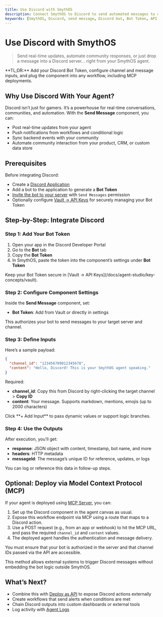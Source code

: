 ```yaml
---
title: Use Discord with SmythOS
description: Connect SmythOS to Discord to send automated messages to channels.
keywords: [SmythOS, Discord, send message, Discord bot, Bot Token, API integration, channel automation, MCP, model context protocol]
---
```


# Use Discord with SmythOS

> Send real-time updates, automate community responses, or just drop a message into a Discord server... right from your SmythOS agent.

<InfoCallout>
**TL;DR:** Add your Discord Bot Token, configure channel and message inputs, and plug the component into any workflow, including MCP deployments.
</InfoCallout>

<Divider />

## Why Use Discord With Your Agent?

Discord isn’t just for gamers. It’s a powerhouse for real-time conversations, communities, and automation. With the **Send Message** component, you can:

- Post real-time updates from your agent
- Push notifications from workflows and conditional logic
- Sync backend events with your community
- Automate community interaction from your product, CRM, or custom data store

<Divider />

## Prerequisites

Before integrating Discord:

- Create a [Discord Application](https://discord.com/developers/applications)
- Add a bot to the application to generate a **Bot Token**
- [Invite the bot to your server](https://discordjs.guide/preparations/adding-your-bot-to-servers.html#bot-invite-links) with `Send Messages` permission
- Optionally configure [Vault → API Keys](/docs/agent-studio/key-concepts/vault) for securely managing your Bot Token

<Divider />

## Step-by-Step: Integrate Discord

### Step 1: Add Your Bot Token

1. Open your app in the Discord Developer Portal
2. Go to the **Bot** tab
3. Copy the **Bot Token**
4. In SmythOS, paste the token into the component’s settings under **Bot Token**

<InfoCallout>
Keep your Bot Token secure in [Vault → API Keys](/docs/agent-studio/key-concepts/vault).
</InfoCallout>

<Divider />

### Step 2: Configure Component Settings

Inside the **Send Message** component, set:

- **Bot Token**: Add from Vault or directly in settings

This authorizes your bot to send messages to your target server and channel.

<Divider />

### Step 3: Define Inputs

Here’s a sample payload:

```json
{
  "channel_id": "123456789012345678",
  "content": "Hello, Discord! This is your SmythOS agent speaking."
}
```

Required:

- **channel_id**: Copy this from Discord by right-clicking the target channel > **Copy ID**
- **content**: Your message. Supports markdown, mentions, emojis (up to 2000 characters)

<InfoCallout>
Click **+ Add Input** to pass dynamic values or support logic branches.
</InfoCallout>

<Divider />

### Step 4: Use the Outputs

After execution, you’ll get:

- **response**: JSON object with content, timestamp, bot name, and more
- **headers**: HTTP metadata
- **messageId**: The message’s unique ID for reference, updates, or logs

You can log or reference this data in follow-up steps.

<Divider />

## Optional: Deploy via Model Context Protocol (MCP)

If your agent is deployed using [MCP Server](//docs/agent-deployments/deployments/deploy-as-mcp-server), you can:

1. Set up the Discord component in the agent canvas as usual.
2. Expose this workflow endpoint via MCP using a route that maps to a Discord action.
3. Use a POST request (e.g., from an app or webhook) to hit the MCP URL, and pass the required `channel_id` and `content` values.
4. The deployed agent handles the authentication and message delivery.

<InfoCallout>
You must ensure that your bot is authorized in the server and that channel IDs passed via the API are accessible.
</InfoCallout>

This method allows external systems to trigger Discord messages without embedding the bot logic outside SmythOS.

<Divider />

## What’s Next?

- Combine this with [Deploy as API](/docs/agent-deployments/deployments/deploy-as-api) to expose Discord actions externally
- Create workflows that send alerts when conditions are met
- Chain Discord outputs into custom dashboards or external tools
- Log activity with [Agent Logs](/docs/agent-studio/manage-agents/logs)

<PromptCard prompt="Connect Discord to SmythOS using Bot Token and channel_id for automated messaging. Deploy using MCP or API." />
